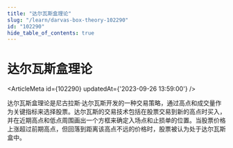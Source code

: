 ```yaml
---
title: "达尔瓦斯盒理论"
slug: "/learn/darvas-box-theory-102290"
id: "102290"
hide_table_of_contents: true
---
```



# 达尔瓦斯盒理论

<ArticleMeta id={102290} updatedAt={'2023-09-26 13:59:00'} />
<div className='border-solid border-b border-t-0 my-4 border-[var(--ifm-color-gray-300)]' />

达尔瓦斯盒理论是尼古拉斯·达尔瓦斯开发的一种交易策略，通过高点和成交量作为关键指标来选择股票。达尔瓦斯的交易技术包括在股票交易到新的高点时买入，并在近期高点和低点周围画出一个方框来确定入场点和止损单的位置。当股票价格上涨超过前期高点，但回落到距离该高点不远的价格时，股票被认为处于达尔瓦斯盒中。
